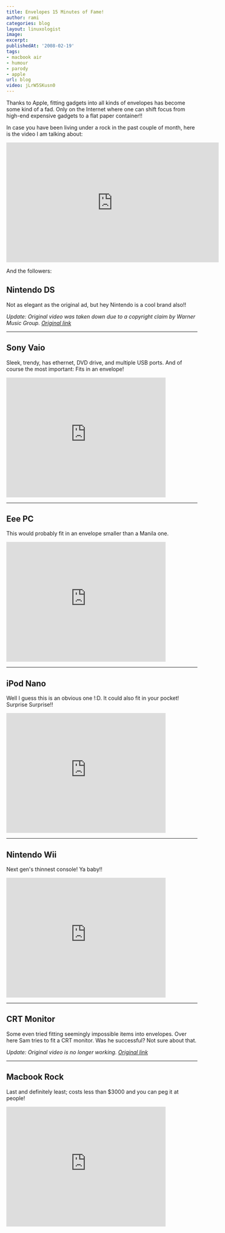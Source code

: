 ```yaml
---
title: Envelopes 15 Minutes of Fame!
author: rami
categories: blog
layout: linuxologist
image:
excerpt:
publishedAt: '2008-02-19'
tags:
- macbook air
- humour
- parody
- apple
url: blog
video: jLrW5SKusn0
---
```


Thanks to Apple, fitting gadgets into all kinds of envelopes has become some kind of a fad. Only on the Internet where one can shift focus from high-end expensive gadgets to a flat paper container!!

In case you have been living under a rock in the past couple of month, here is the video I am talking about:

<iframe width="560" height="315" src="https://www.youtube-nocookie.com/embed/jLrW5SKusn0?rel=0&amp;controls=0&amp;showinfo=0" frameborder="0" allowfullscreen></iframe>

And the followers:


## Nintendo DS

Not as elegant as the original ad, but hey Nintendo is a cool brand also!!

_Update: Original video was taken down due to a copyright claim by Warner Music Group. [Original link](https://www.youtube.com/v/GBCfW9-hjKI)_


--------
## Sony Vaio

Sleek, trendy, has ethernet, DVD drive, and multiple USB ports. And of course the most important: Fits in an envelope!

<iframe width="420" height="315" src="https://www.youtube-nocookie.com/embed/HyHu9-IUB4k?rel=0&amp;controls=0&amp;showinfo=0" frameborder="0" allowfullscreen></iframe>


--------
## Eee PC

This would probably fit in an envelope smaller than a Manila one.

<iframe width="420" height="315" src="https://www.youtube-nocookie.com/embed/F0pzk9LJhfc?rel=0&amp;controls=0&amp;showinfo=0" frameborder="0" allowfullscreen></iframe>


--------
## iPod Nano

Well I guess this is an obvious one !:D. It could also fit in your pocket! Surprise Surprise!!

<iframe width="420" height="315" src="https://www.youtube-nocookie.com/embed/y_5vhuQqL3U?rel=0&amp;controls=0&amp;showinfo=0" frameborder="0" allowfullscreen></iframe>

--------

## Nintendo Wii

Next gen's thinnest console! Ya baby!!

<iframe width="420" height="315" src="https://www.youtube-nocookie.com/embed/lXkNpgxkpsc?rel=0&amp;controls=0&amp;showinfo=0" frameborder="0" allowfullscreen></iframe>


--------
## CRT Monitor

Some even tried fitting seemingly impossible items into envelopes. Over here Sam tries to fit a CRT monitor. Was he successful? Not sure about that.

_Update: Original video is no longer working. [Original link](http://www.youtube.com/v/kd2Jik6HPGk)_

--------
## Macbook Rock

Last and definitely least; costs less than $3000 and you can peg it at people!

<iframe width="420" height="315" src="https://www.youtube-nocookie.com/embed/1UIjH8apFYs?rel=0&amp;controls=0&amp;showinfo=0" frameborder="0" allowfullscreen></iframe>
